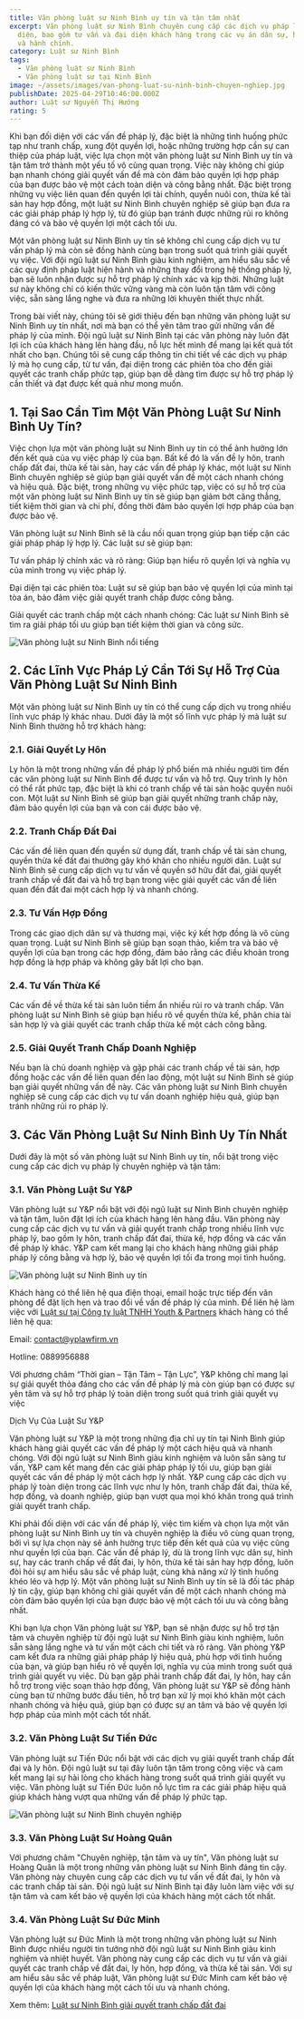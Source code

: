 ```yaml
---
title: Văn phòng luật sư Ninh Bình uy tín và tận tâm nhất
excerpt: Văn phòng luật sư Ninh Bình chuyên cung cấp các dịch vụ pháp lý toàn
  diện, bao gồm tư vấn và đại diện khách hàng trong các vụ án dân sự, hình sự,
  và hành chính.
category: Luật sư Ninh Bình
tags:
  - Văn phòng luật sư Ninh Bình
  - Văn phòng luật sư tại Ninh Bình
image: ~/assets/images/van-phong-luat-su-ninh-binh-chuyen-nghiep.jpg
publishDate: 2025-04-29T10:46:00.000Z
author: Luật sư Nguyễn Thị Hướng
rating: 5
---
```

Khi bạn đối diện với các vấn đề pháp lý, đặc biệt là những tình huống phức tạp như tranh chấp, xung đột quyền lợi, hoặc những trường hợp cần sự can thiệp của pháp luật, việc lựa chọn một văn phòng luật sư Ninh Bình uy tín và tận tâm trở thành một yếu tố vô cùng quan trọng. Việc này không chỉ giúp bạn nhanh chóng giải quyết vấn đề mà còn đảm bảo quyền lợi hợp pháp của bạn được bảo vệ một cách toàn diện và công bằng nhất. Đặc biệt trong những vụ việc liên quan đến quyền lợi tài chính, quyền nuôi con, thừa kế tài sản hay hợp đồng, một luật sư Ninh Bình chuyên nghiệp sẽ giúp bạn đưa ra các giải pháp pháp lý hợp lý, từ đó giúp bạn tránh được những rủi ro không đáng có và bảo vệ quyền lợi một cách tối ưu.

Một văn phòng luật sư Ninh Bình uy tín sẽ không chỉ cung cấp dịch vụ tư vấn pháp lý mà còn sẽ đồng hành cùng bạn trong suốt quá trình giải quyết vụ việc. Với đội ngũ luật sư Ninh Bình giàu kinh nghiệm, am hiểu sâu sắc về các quy định pháp luật hiện hành và những thay đổi trong hệ thống pháp lý, bạn sẽ luôn nhận được sự hỗ trợ pháp lý chính xác và kịp thời. Những luật sư này không chỉ có kiến thức vững vàng mà còn luôn tận tâm với công việc, sẵn sàng lắng nghe và đưa ra những lời khuyên thiết thực nhất.

Trong bài viết này, chúng tôi sẽ giới thiệu đến bạn những văn phòng luật sư Ninh Bình uy tín nhất, nơi mà bạn có thể yên tâm trao gửi những vấn đề pháp lý của mình. Đội ngũ luật sư Ninh Bình tại các văn phòng này luôn đặt lợi ích của khách hàng lên hàng đầu, nỗ lực hết mình để mang lại kết quả tốt nhất cho bạn. Chúng tôi sẽ cung cấp thông tin chi tiết về các dịch vụ pháp lý mà họ cung cấp, từ tư vấn, đại diện trong các phiên tòa cho đến giải quyết các tranh chấp phức tạp, giúp bạn dễ dàng tìm được sự hỗ trợ pháp lý cần thiết và đạt được kết quả như mong muốn.

## 1. Tại Sao Cần Tìm Một Văn Phòng Luật Sư Ninh Bình Uy Tín?

Việc chọn lựa một văn phòng luật sư Ninh Bình uy tín có thể ảnh hưởng lớn đến kết quả của vụ việc pháp lý của bạn. Bất kể đó là vấn đề ly hôn, tranh chấp đất đai, thừa kế tài sản, hay các vấn đề pháp lý khác, một luật sư Ninh Bình chuyên nghiệp sẽ giúp bạn giải quyết vấn đề một cách nhanh chóng và hiệu quả. Đặc biệt, trong những vụ việc phức tạp, việc có sự hỗ trợ của một văn phòng luật sư Ninh Bình uy tín sẽ giúp bạn giảm bớt căng thẳng, tiết kiệm thời gian và chi phí, đồng thời đảm bảo quyền lợi hợp pháp của bạn được bảo vệ.

Văn phòng luật sư Ninh Bình sẽ là cầu nối quan trọng giúp bạn tiếp cận các giải pháp pháp lý hợp lý. Các luật sư sẽ giúp bạn:

Tư vấn pháp lý chính xác và rõ ràng: Giúp bạn hiểu rõ quyền lợi và nghĩa vụ của mình trong vụ việc pháp lý.

Đại diện tại các phiên tòa: Luật sư sẽ giúp bạn bảo vệ quyền lợi của mình tại tòa án, bảo đảm việc giải quyết tranh chấp được công bằng.

Giải quyết các tranh chấp một cách nhanh chóng: Các luật sư Ninh Bình sẽ tìm ra giải pháp tối ưu giúp bạn tiết kiệm thời gian và công sức.

![Văn phòng luật sư Ninh Bình nổi tiếng](~/assets/images/van-phong-luat-su-ninh-binh-noi-tieng.webp "Văn phòng luật sư Ninh Bình nổi tiếng")

## 2. Các Lĩnh Vực Pháp Lý Cần Tới Sự Hỗ Trợ Của Văn Phòng Luật Sư Ninh Bình

Một văn phòng luật sư Ninh Bình uy tín có thể cung cấp dịch vụ trong nhiều lĩnh vực pháp lý khác nhau. Dưới đây là một số lĩnh vực pháp lý mà luật sư Ninh Bình thường hỗ trợ khách hàng:

### 2.1. Giải Quyết Ly Hôn

Ly hôn là một trong những vấn đề pháp lý phổ biến mà nhiều người tìm đến các văn phòng luật sư Ninh Bình để được tư vấn và hỗ trợ. Quy trình ly hôn có thể rất phức tạp, đặc biệt là khi có tranh chấp về tài sản hoặc quyền nuôi con. Một luật sư Ninh Bình sẽ giúp bạn giải quyết những tranh chấp này, đảm bảo quyền lợi của bạn và con cái được bảo vệ.

### 2.2. Tranh Chấp Đất Đai

Các vấn đề liên quan đến quyền sử dụng đất, tranh chấp về tài sản chung, quyền thừa kế đất đai thường gây khó khăn cho nhiều người dân. Luật sư Ninh Bình sẽ cung cấp dịch vụ tư vấn về quyền sở hữu đất đai, giải quyết tranh chấp về đất đai và hỗ trợ bạn trong việc giải quyết các vấn đề liên quan đến đất đai một cách hợp lý và nhanh chóng.

### 2.3. Tư Vấn Hợp Đồng

Trong các giao dịch dân sự và thương mại, việc ký kết hợp đồng là vô cùng quan trọng. Luật sư Ninh Bình sẽ giúp bạn soạn thảo, kiểm tra và bảo vệ quyền lợi của bạn trong các hợp đồng, đảm bảo rằng các điều khoản trong hợp đồng là hợp pháp và không gây bất lợi cho bạn.

### 2.4. Tư Vấn Thừa Kế

Các vấn đề về thừa kế tài sản luôn tiềm ẩn nhiều rủi ro và tranh chấp. Văn phòng luật sư Ninh Bình sẽ giúp bạn hiểu rõ về quyền thừa kế, phân chia tài sản hợp lý và giải quyết các tranh chấp thừa kế một cách công bằng.

### 2.5. Giải Quyết Tranh Chấp Doanh Nghiệp

Nếu bạn là chủ doanh nghiệp và gặp phải các tranh chấp về tài sản, hợp đồng hoặc các vấn đề liên quan đến lao động, một luật sư Ninh Bình sẽ giúp bạn giải quyết những vấn đề này. Các văn phòng luật sư Ninh Bình chuyên nghiệp sẽ cung cấp các dịch vụ tư vấn doanh nghiệp hiệu quả, giúp bạn tránh những rủi ro pháp lý.

## 3. Các Văn Phòng Luật Sư Ninh Bình Uy Tín Nhất

Dưới đây là một số văn phòng luật sư Ninh Bình uy tín, nổi bật trong việc cung cấp các dịch vụ pháp lý chuyên nghiệp và tận tâm:

### 3.1. Văn Phòng Luật Sư Y&P

Văn phòng luật sư Y&P nổi bật với đội ngũ luật sư Ninh Bình chuyên nghiệp và tận tâm, luôn đặt lợi ích của khách hàng lên hàng đầu. Văn phòng này cung cấp các dịch vụ tư vấn và giải quyết tranh chấp trong nhiều lĩnh vực pháp lý, bao gồm ly hôn, tranh chấp đất đai, thừa kế, hợp đồng và các vấn đề pháp lý khác. Y&P cam kết mang lại cho khách hàng những giải pháp pháp lý công bằng và hợp lý, bảo vệ quyền lợi tối đa trong mọi tình huống.

![Văn phòng luật sư Ninh Bình uy tín](~/assets/images/van-phong-luat-su-ninh-binh-uy-tin.jpg "Văn phòng luật sư Ninh Bình uy tín")

Khách hàng có thể liên hệ qua điện thoại, email hoặc trực tiếp đến văn phòng để đặt lịch hẹn và trao đổi về vấn đề pháp lý của mình. Để liên hệ làm việc với [Luật sư tại Công ty luật TNHH Youth & Partners](https://yplawfirm.vn/) khách hàng có thể liên hệ qua:

Email: contact@yplawfirm.vn

Hotline: 0889956888

Với phương châm “Thời gian – Tận Tâm – Tận Lực”, Y&P không chỉ mang lại sự giải quyết thỏa đáng cho các vấn đề pháp lý mà còn giúp bạn có được sự yên tâm và sự hỗ trợ pháp lý toàn diện trong suốt quá trình giải quyết vụ việc

Dịch Vụ Của Luật Sư Y&P

Văn phòng luật sư Y&P là một trong những địa chỉ uy tín tại Ninh Bình giúp khách hàng giải quyết các vấn đề pháp lý một cách hiệu quả và nhanh chóng. Với đội ngũ luật sư Ninh Bình giàu kinh nghiệm và luôn sẵn sàng tư vấn, Y&P cam kết mang đến các giải pháp pháp lý tối ưu, giúp bạn giải quyết các vấn đề pháp lý một cách hợp lý nhất. Y&P cung cấp các dịch vụ pháp lý toàn diện trong các lĩnh vực như ly hôn, tranh chấp đất đai, thừa kế, hợp đồng, và doanh nghiệp, giúp bạn vượt qua mọi khó khăn trong quá trình giải quyết tranh chấp.

Khi phải đối diện với các vấn đề pháp lý, việc tìm kiếm và chọn lựa một văn phòng luật sư Ninh Bình uy tín và chuyên nghiệp là điều vô cùng quan trọng, bởi vì sự lựa chọn này sẽ ảnh hưởng trực tiếp đến kết quả của vụ việc cũng như quyền lợi của bạn. Các vấn đề pháp lý, dù là trong lĩnh vực dân sự, hình sự, hay các tranh chấp về đất đai, ly hôn, thừa kế tài sản hay hợp đồng, luôn đòi hỏi sự am hiểu sâu sắc về pháp luật, cùng khả năng xử lý tình huống khéo léo và hợp lý. Một văn phòng luật sư Ninh Bình uy tín sẽ là đối tác pháp lý tin cậy, giúp bạn không chỉ giải quyết vấn đề một cách nhanh chóng mà còn đảm bảo quyền lợi của bạn được bảo vệ một cách tối ưu và công bằng nhất.

Khi bạn lựa chọn Văn phòng luật sư Y&P, bạn sẽ nhận được sự hỗ trợ tận tâm và chuyên nghiệp từ đội ngũ luật sư Ninh Bình giàu kinh nghiệm, luôn sẵn sàng lắng nghe và tư vấn một cách chi tiết và rõ ràng. Văn phòng Y&P cam kết đưa ra những giải pháp pháp lý hiệu quả, phù hợp với tình huống của bạn, và giúp bạn hiểu rõ về quyền lợi, nghĩa vụ của mình trong suốt quá trình giải quyết vụ việc. Dù bạn gặp phải tranh chấp đất đai, ly hôn, hay cần hỗ trợ trong việc soạn thảo hợp đồng, Văn phòng luật sư Y&P sẽ đồng hành cùng bạn từ những bước đầu tiên, hỗ trợ bạn xử lý mọi khó khăn một cách nhanh chóng và hiệu quả, giúp bạn có được sự an tâm và bảo vệ quyền lợi hợp pháp của mình một cách tốt nhất.

### 3.2. Văn Phòng Luật Sư Tiến Đức

Văn phòng luật sư Tiến Đức nổi bật với các dịch vụ giải quyết tranh chấp đất đai và ly hôn. Đội ngũ luật sư tại đây luôn tận tâm trong công việc và cam kết mang lại sự hài lòng cho khách hàng trong suốt quá trình giải quyết vụ việc. Văn phòng luật sư Tiến Đức luôn nỗ lực tìm ra các giải pháp hiệu quả giúp khách hàng vượt qua những vấn đề pháp lý phức tạp.

![Văn phòng luật sư Ninh Bình chuyên nghiệp](~/assets/images/van-phong-luat-su-ninh-binh-chuyen-nghiep.jpg "Văn phòng luật sư Ninh Bình chuyên nghiệp")

### 3.3. Văn Phòng Luật Sư Hoàng Quân

Với phương châm "Chuyên nghiệp, tận tâm và uy tín", Văn phòng luật sư Hoàng Quân là một trong những văn phòng luật sư Ninh Bình đáng tin cậy. Văn phòng này chuyên cung cấp các dịch vụ tư vấn về đất đai, ly hôn và các tranh chấp tài sản. Đội ngũ luật sư Ninh Bình tại đây luôn làm việc với sự tận tâm và cam kết bảo vệ quyền lợi của khách hàng một cách tốt nhất.

### 3.4. Văn Phòng Luật Sư Đức Minh

Văn phòng luật sư Đức Minh là một trong những văn phòng luật sư Ninh Bình được nhiều người tin tưởng nhờ đội ngũ luật sư Ninh Bình giàu kinh nghiệm và nhiệt huyết. Văn phòng này cung cấp các dịch vụ tư vấn và giải quyết các tranh chấp về đất đai, ly hôn, hợp đồng, và thừa kế tài sản. Với sự am hiểu sâu sắc về pháp luật, Văn phòng luật sư Đức Minh cam kết bảo vệ quyền lợi của khách hàng một cách tối ưu và nhanh chóng. 

Xem thêm: [Luật sư Ninh Bình giải quyết tranh chấp đất đai](https://yplawfirm.vn/tin-tuc/van-phong-luat-su-ninh-binh-chuyen-giai-quyet-tranh-chap-dat-dai)
